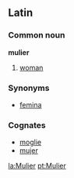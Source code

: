 ==Latin==
===Common noun===
'''mulier'''

#[[woman]]

===Synonyms===
*[[femina]]

===Cognates===
*[[moglie]]
*[[mujer]]

[[la:Mulier]]
[[pt:Mulier]]